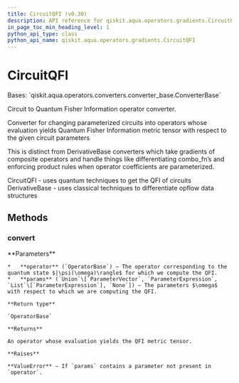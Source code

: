 ```yaml
---
title: CircuitQFI (v0.30)
description: API reference for qiskit.aqua.operators.gradients.CircuitQFI in qiskit v0.30
in_page_toc_min_heading_level: 1
python_api_type: class
python_api_name: qiskit.aqua.operators.gradients.CircuitQFI
---
```


# CircuitQFI

<Class id="qiskit.aqua.operators.gradients.CircuitQFI" isDedicatedPage={true} github="https://github.com/qiskit-community/qiskit-aqua/tree/stable/0.9/qiskit/aqua/operators/gradients/circuit_qfis/circuit_qfi.py" signature="CircuitQFI" modifiers="class">
  Bases: `qiskit.aqua.operators.converters.converter_base.ConverterBase`

  Circuit to Quantum Fisher Information operator converter.

  Converter for changing parameterized circuits into operators whose evaluation yields Quantum Fisher Information metric tensor with respect to the given circuit parameters

  This is distinct from DerivativeBase converters which take gradients of composite operators and handle things like differentiating combo\_fn’s and enforcing product rules when operator coefficients are parameterized.

  CircuitQFI - uses quantum techniques to get the QFI of circuits DerivativeBase - uses classical techniques to differentiate opflow data structures

  ## Methods

  <span id="qiskit-aqua-operators-gradients-circuitqfi-convert" />

  ### convert

  <Function id="qiskit.aqua.operators.gradients.CircuitQFI.convert" signature="CircuitQFI.convert(operator, params=None)" modifiers="abstract">
    **Parameters**

    *   **operator** (`OperatorBase`) – The operator corresponding to the quantum state $|\psi(\omega)\rangle$ for which we compute the QFI.
    *   **params** (`Union`\[`ParameterVector`, `ParameterExpression`, `List`\[`ParameterExpression`], `None`]) – The parameters $\omega$ with respect to which we are computing the QFI.

    **Return type**

    `OperatorBase`

    **Returns**

    An operator whose evaluation yields the QFI metric tensor.

    **Raises**

    **ValueError** – If `params` contains a parameter not present in `operator`.
  </Function>
</Class>

